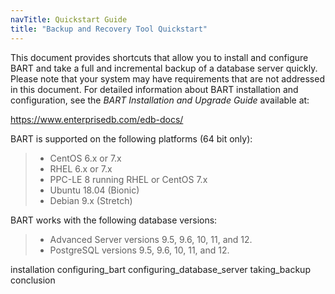 ```yaml
---
navTitle: Quickstart Guide
title: "Backup and Recovery Tool Quickstart"
---
```


This document provides shortcuts that allow you to install and configure BART and take a full and incremental backup of a database server quickly. Please note that your system may have requirements that are not addressed in this document. For detailed information about BART installation and configuration, see the *BART Installation and Upgrade Guide* available at:

<https://www.enterprisedb.com/edb-docs/>

BART is supported on the following platforms (64 bit only):

> -   CentOS 6.x or 7.x
> -   RHEL 6.x or 7.x
> -   PPC-LE 8 running RHEL or CentOS 7.x
> -   Ubuntu 18.04 (Bionic)
> -   Debian 9.x (Stretch)

BART works with the following database versions:

> -   Advanced Server versions 9.5, 9.6, 10, 11, and 12.
> -   PostgreSQL versions 9.5, 9.6, 10, 11, and 12.

<div class="toctree" maxdepth="5">

installation configuring_bart configuring_database_server taking_backup conclusion

</div>
